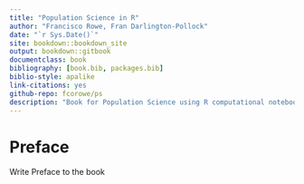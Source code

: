 ```yaml
--- 
title: "Population Science in R"
author: "Francisco Rowe, Fran Darlington-Pollock"
date: "`r Sys.Date()`"
site: bookdown::bookdown_site
output: bookdown::gitbook
documentclass: book
bibliography: [book.bib, packages.bib]
biblio-style: apalike
link-citations: yes
github-repo: fcorowe/ps
description: "Book for Population Science using R computational notebooks"
---
```


# Preface

Write Preface to the book
